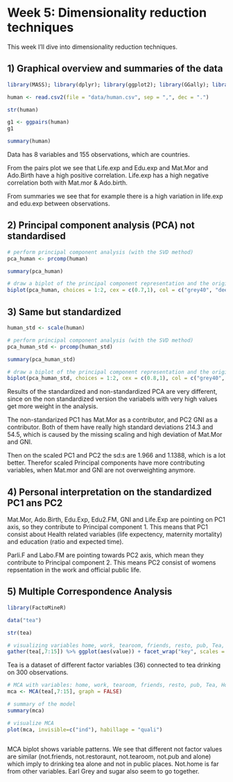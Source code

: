 # Week 5: Dimensionality reduction techniques

This week I'll dive into dimensionality reduction techniques.

## 1) Graphical overview and summaries of the data

``` r
library(MASS); library(dplyr); library(ggplot2); library(GGally); library(tidyr)

human <- read.csv2(file = "data/human.csv", sep = ",", dec = ".")

str(human)

g1 <- ggpairs(human)
g1

summary(human)

```

Data has 8 variables and 155 observations, which are countries.

From the pairs plot we see that Life.exp and Edu.exp and Mat.Mor and Ado.Birth have a high positive correlation. Life.exp has a high negative correlation both with Mat.mor & Ado.birth.

From summaries we see that for example there is a high variation in life.exp and edu.exp between observations.

## 2) Principal component analysis (PCA) not standardised

``` r

# perform principal component analysis (with the SVD method)
pca_human <- prcomp(human)

summary(pca_human)

# draw a biplot of the principal component representation and the original variables
biplot(pca_human, choices = 1:2, cex = c(0.7,1), col = c("grey40", "deeppink2"), xlab = "PC1: Maternity mortality", ylab = "PC2: GNI")


```

## 3) Same but standardized

```r

human_std <- scale(human)

# perform principal component analysis (with the SVD method)
pca_human_std <- prcomp(human_std)

summary(pca_human_std)

# draw a biplot of the principal component representation and the original variables
biplot(pca_human_std, choices = 1:2, cex = c(0.8,1), col = c("grey40", "deeppink2"), xlab="PC1: Health and education", ylab="PC2: Women in work and public life")

```

Results of the standardized and non-standardized PCA are very different, since on the non standardized version the variabels with very high values get more weight in the analysis.

The non-standarized PC1 has Mat.Mor as a contributor, and PC2 GNI as a contributor. Both of them have really high standard deviations 214.3 and 54.5, which is caused by the missing scaling and high deviation of Mat.Mor and GNI.

Then on the scaled PC1 and PC2 the sd:s are  1.966 and 1.1388, which is a lot better. Therefor scaled Principal components have more contributing variables, when Mat.mor and GNI are not overweighting anymore.

## 4) Personal interpretation on the standardized PC1 ans PC2

Mat.Mor, Ado.Birth, Edu.Exp, Edu2.FM, GNI and Life.Exp are pointing on PC1 axis, so they contribute to Principal component 1. This means that PC1 consist about Health related variables (life expectency, maternity mortality) and education (ratio and expected time).

Parli.F and Labo.FM are pointing towards PC2 axis, which mean they contribute to Principal component 2. This means PC2 consist of womens repsentation in the work and official public life.

## 5) Multiple Correspondence Analysis

``` r

library(FactoMineR)

data("tea")

str(tea)

# visualizing variables home, work, tearoom, friends, resto, pub, Tea, How, sugar
gather(tea[,7:15]) %>% ggplot(aes(value)) + facet_wrap("key", scales = "free") + geom_bar() + theme(axis.text.x = element_text(angle = 45, hjust = 1, size = 8))

```
  
Tea is a dataset of different factor variables (36) connected to tea drinking on 300 observations.

```r

# MCA with variables: home, work, tearoom, friends, resto, pub, Tea, How, sugar
mca <- MCA(tea[,7:15], graph = FALSE)

# summary of the model
summary(mca)

# visualize MCA
plot(mca, invisible=c("ind"), habillage = "quali")



```

MCA biplot shows variable patterns. We see that different not factor values are similar (not.friends, not.restoraunt, not.tearoom, not.pub and alone) which imply to drinking tea alone and not in public places. Not.home is far from other variables. Earl Grey and sugar also seem to go together.

